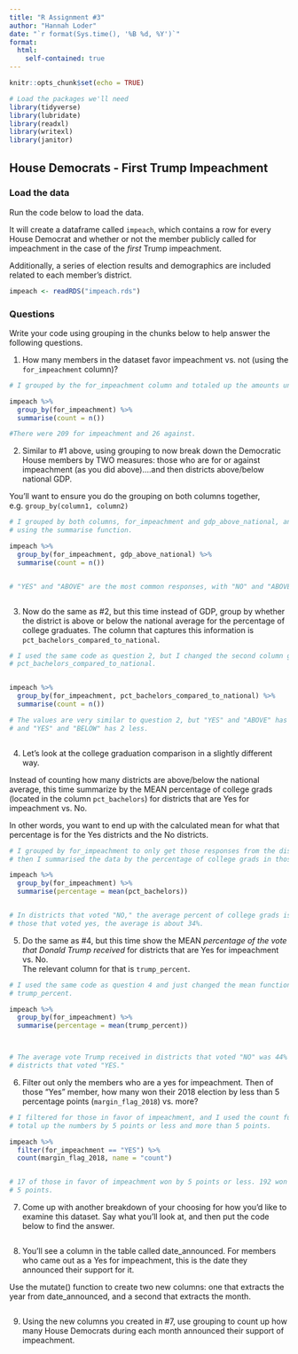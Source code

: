 ```yaml
---
title: "R Assignment #3"
author: "Hannah Loder"
date: "`r format(Sys.time(), '%B %d, %Y')`"
format:
  html:
    self-contained: true
---
```


```r
knitr::opts_chunk$set(echo = TRUE)

# Load the packages we'll need
library(tidyverse)
library(lubridate)
library(readxl)
library(writexl)
library(janitor)

```

## House Democrats - First Trump Impeachment

### Load the data

Run the code below to load the data.

It will create a dataframe called `impeach`, which contains a row for every House Democrat and whether or not the member publicly called for impeachment in the case of the *first* Trump impeachment.

Additionally, a series of election results and demographics are included related to each member's district.

```r

impeach <- readRDS("impeach.rds")


```

### Questions

Write your code using grouping in the chunks below to help answer the following questions.

1)  How many members in the dataset favor impeachment vs. not (using the `for_impeachment` column)?

```r

# I grouped by the for_impeachment column and totaled up the amounts under the name "count."

impeach %>% 
  group_by(for_impeachment) %>% 
  summarise(count = n())

#There were 209 for impeachment and 26 against. 


```

2)  Similar to #1 above, using grouping to now break down the Democratic House members by TWO measures: those who are for or against impeachment (as you did above)....and then districts above/below national GDP.  
  
You'll want to ensure you do the grouping on both columns together, e.g. `group_by(column1, column2)`

```r

# I grouped by both columns, for_impeachment and gdp_above_national, and I totaled them 
# using the summarise function.

impeach %>% 
  group_by(for_impeachment, gdp_above_national) %>% 
  summarise(count = n())


# "YES" and "ABOVE" are the most common responses, with "NO" and "ABOVE" being the least common.



```

3)  Now do the same as #2, but this time instead of GDP, group by whether the district is above or below the national average for the percentage of college graduates. The column that captures this information is `pct_bachelors_compared_to_national`.

```r

# I used the same code as question 2, but I changed the second column grouping to 
# pct_bachelors_compared_to_national.


impeach %>% 
  group_by(for_impeachment, pct_bachelors_compared_to_national) %>% 
  summarise(count = n())

# The values are very similar to question 2, but "YES" and "ABOVE" has two more
# and "YES" and "BELOW" has 2 less.



```

4)  Let's look at the college graduation comparison in a slightly different way.  
  
Instead of counting how many districts are above/below the national average, this time summarize by the MEAN percentage of college grads (located in the column `pct_bachelors`) for districts that are Yes for impeachment vs. No.  
  
In other words, you want to end up with the calculated mean for what that percentage is for the Yes districts and the No districts.

```r

# I grouped by for_impeachment to only get those responses from the districts, and
# then I summarised the data by the percentage of college grads in those districts. 

impeach %>% 
  group_by(for_impeachment) %>% 
  summarise(percentage = mean(pct_bachelors)) 


# In districts that voted "NO," the average percent of college grads is about 28%, and for 
# those that voted yes, the average is about 34%.


```

5)  Do the same as #4, but this time show the MEAN *percentage of the vote that Donald Trump received* for districts that are Yes for impeachment vs. No.  
The relevant column for that is `trump_percent`.

```r

# I used the same code as question 4 and just changed the mean function to calculate
# trump_percent. 

impeach %>% 
  group_by(for_impeachment) %>% 
  summarise(percentage = mean(trump_percent)) 



# The average vote Trump received in districts that voted "NO" was 44% and 32% for 
# districts that voted "YES."


```

6)  Filter out only the members who are a yes for impeachment. Then of those "Yes" member, how many won their 2018 election by less than 5 percentage points (`margin_flag_2018`) vs. more?

```r

# I filtered for those in favor of impeachment, and I used the count function to 
# total up the numbers by 5 points or less and more than 5 points. 

impeach %>% 
  filter(for_impeachment == "YES") %>% 
  count(margin_flag_2018, name = "count")


# 17 of those in favor of impeachment won by 5 points or less. 192 won by more than 
# 5 points. 


```

7)  Come up with another breakdown of your choosing for how you'd like to examine this dataset. Say what you'll look at, and then put the code below to find the answer.

```r

  







```

8)  You'll see a column in the table called date_announced. For members who came out as a Yes for impeachment, this is the date they announced their support for it.  
  
Use the mutate() function to create two new columns: one that extracts the year from date_announced, and a second that extracts the month.

```r

  







```

9) Using the new columns you created in #7, use grouping to count up how many House Democrats during each month announced their support of impeachment.

```r

  







```



